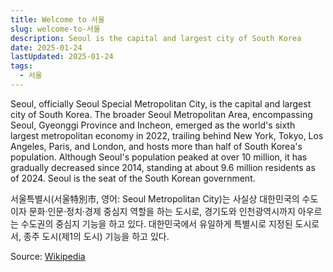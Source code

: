 ```yaml
---
title: Welcome to 서울
slug: welcome-to-서울
description: Seoul is the capital and largest city of South Korea
date: 2025-01-24
lastUpdated: 2025-01-24
tags:
  - 서울
---
```


Seoul, officially Seoul Special Metropolitan City, is the capital and largest city of South Korea. The broader Seoul Metropolitan Area, encompassing Seoul, Gyeonggi Province and Incheon, emerged as the world's sixth largest metropolitan economy in 2022, trailing behind New York, Tokyo, Los Angeles, Paris, and London, and hosts more than half of South Korea's population. Although Seoul's population peaked at over 10 million, it has gradually decreased since 2014, standing at about 9.6 million residents as of 2024. Seoul is the seat of the South Korean government.

서울특별시(서울特別市, 영어: Seoul Metropolitan City)는 사실상 대한민국의 수도이자 문화·인문·정치·경제 중심지 역할을 하는 도시로, 경기도와 인천광역시까지 아우르는 수도권의 중심지 기능을 하고 있다. 대한민국에서 유일하게 특별시로 지정된 도시로서, 종주 도시(제1의 도시) 기능을 하고 있다.

Source: [Wikipedia](https://en.wikipedia.org/wiki/Seoul)